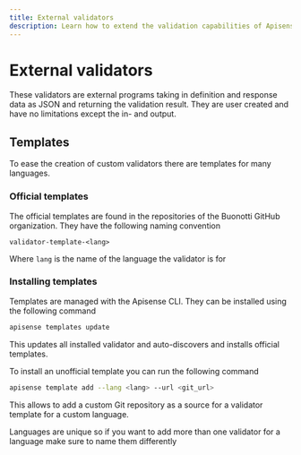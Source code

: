 ---
title: External validators
description: Learn how to extend the validation capabilities of Apisense
---

# External validators

These validators are external programs taking in definition and response data as JSON and returning the validation result.
They are user created and have no limitations except the in- and output.

## Templates

To ease the creation of custom validators there are templates for many languages.

### Official templates

The official templates are found in the repositories of the Buonotti GitHub organization. They have the following naming convention

```
validator-template-<lang>
```

Where `lang` is the name of the language the validator is for

### Installing templates

Templates are managed with the Apisense CLI. They can be installed using the following command

```bash
apisense templates update
```

This updates all installed validator and auto-discovers and installs official templates.&#x20;

To install an unofficial template you can run the following command

```bash
apisense template add --lang <lang> --url <git_url>
```

This allows to add a custom Git repository as a source for a validator template for a custom language.&#x20;

<Aside type="caution">
    Languages are unique so if you want to add more than one validator for a language make sure to name them differently
</Aside>





